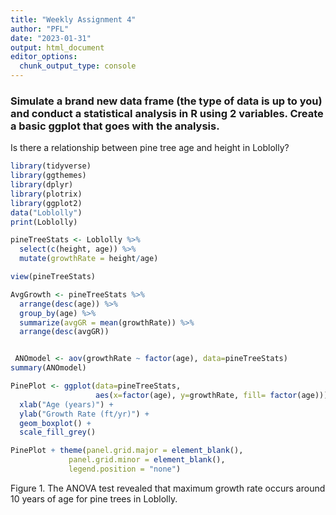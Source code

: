 ```yaml
---
title: "Weekly Assignment 4"
author: "PFL"
date: "2023-01-31"
output: html_document
editor_options: 
  chunk_output_type: console
---
```




### Simulate a brand new data frame (the type of data is up to you) and conduct a statistical analysis in R using 2 variables. Create a basic ggplot that goes with the analysis.

Is there a relationship between pine tree age and height in Loblolly?

```r
library(tidyverse)
library(ggthemes)
library(dplyr)
library(plotrix)
library(ggplot2)
data("Loblolly")
print(Loblolly)

pineTreeStats <- Loblolly %>%
  select(c(height, age)) %>%
  mutate(growthRate = height/age) 

view(pineTreeStats)

AvgGrowth <- pineTreeStats %>%
  arrange(desc(age)) %>%
  group_by(age) %>%
  summarize(avgGR = mean(growthRate)) %>%
  arrange(desc(avgGR))


 ANOmodel <- aov(growthRate ~ factor(age), data=pineTreeStats)
summary(ANOmodel)

PinePlot <- ggplot(data=pineTreeStats, 
                   aes(x=factor(age), y=growthRate, fill= factor(age))) +
  xlab("Age (years)") +
  ylab("Growth Rate (ft/yr)") + 
  geom_boxplot() +
  scale_fill_grey()

PinePlot + theme(panel.grid.major = element_blank(),
             panel.grid.minor = element_blank(),
             legend.position = "none") 
```

Figure 1. The ANOVA test revealed that maximum growth rate occurs around 10 years of age for pine trees in Loblolly. 
